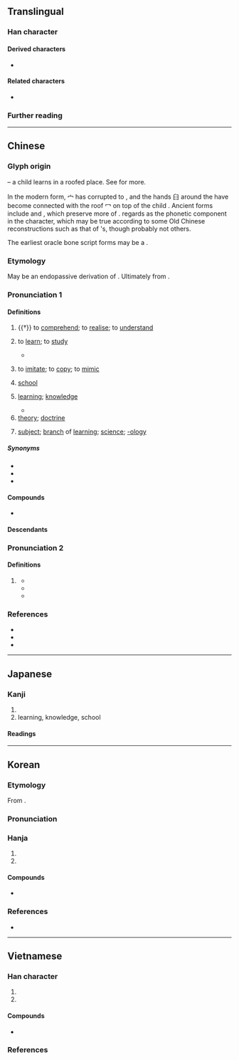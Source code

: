 {{also|学}}
{{character info/subpage}}
==Translingual==
{{ja-forms|[[学]]|[[学]]|學}}
{{stroke order|type=animate}}
{{stroke order|type=alternative}}<!-- Are these traditional/modern, in some order? Check at commons too. -->

===Han character===
{{Han char|rn=39|rad=子|as=13|sn=16|four=77407|canj=HBND|ids=⿱𦥯子}}

====Derived characters====
* {{l|mul|[[斅]]([[𢽾]]) [[斆]]([[敩]]) [[㙾]]([[𰉽]]) [[㩭]]([[𫽊]]) [[㰒]] [[㶅]] [[𠐮]]([[𬾣]]) [[𡄆]] [[𡦰]] [[𡦸]] [[𢤾]] [[𤒎]]([[𤊀]]) [[𤣌]] [[𥗙]] [[𧅷]] [[𨯰]] [[𪈔]]([[𱊉]]) [[𫦾]] [[𭭗]] [[𭯄]]}}

====Related characters====
* {{l|mul|学}} {{q|Japanese [[shinjitai]] and [[Simplified Chinese]]}}

===Further reading===
{{Han ref|kx=0280.280|dkj=07033|dj=0549.270|hdz=21019.110|uh=5B78}}

----

==Chinese==
{{zh-forms|s=学|alt=斆,斅,斈,𢻯,𡕕,𣁃,𫝯,𭓕,𭓘}}

===Glyph origin===
{{Han etym}}
{{Han compound|敎|𦥑|宀|t1=to teach|t2=mingling hands; hands-on learning|t3=house; roofed building|abb1=yes|ls=ic}} – a child learns in a roofed place. See {{zh-l|敎/教}} for more.

In the modern form, 宀 has corrupted to {{zh-l|*冖|[[cover]]}}, and the hands 𦥑 around the {{zh-l|*爻}} have become connected with the roof 冖 on top of the child {{zh-l|*子}}. Ancient forms include {{zh-l|*斆}} and {{zh-l|*斅}}, which preserve more of {{zh-l|*敎}}. ''{{w|Shuowen}}'' regards {{zh-l|*𦥑}} as the phonetic component in the character, which may be true according to some Old Chinese reconstructions such as that of {{w|Pan Wuyun}}'s, though probably not others.

The earliest oracle bone script forms may be a {{Han compound|爻|六|c1=s|c2=p|ls=psc|nocap=y}}.

===Etymology===
May be an endopassive derivation of {{och-l|覺|to [[awake#Verb|awake]], [[get]] [[insight]]}}. Ultimately from {{inh|zh|sit-pro|*kruk||to [[rouse]]; to [[awaken]]; to [[disturb]]}}.

===Pronunciation 1===
{{zh-pron
|m=xué,xiáo,1nb=literary,1nc=standard in Mainland and Taiwan,2nb=colloquial,2nc=rare or dialectal variant,2nd=used in xiangsheng
|m-s=xuo2
|dg=щүә1
|c=hok6
|c-t=hok5
|g=hoh7
|h=pfs=ho̍k;gd=hog6
|j=xyeh5
|mb=ò̤/hă
|mb_note=ò̤ - vernacular; hă - literary
|md=ŏ̤h/hŏk
|md_note=ŏ̤h - vernacular; hŏk - literary
|mn=ml,jj,zp,tw:o̍h/ml,jj,zp,tw:ha̍k
|mn_note=o̍h - vernacular; ha̍k - literary
|mn-t=oh8/hag8
|mn-t_note=oh8 - vernacular; hag8 - literary
|w=5hhoq,5hhiaq
|w_note=5hhoq - vernacular; 5hhiaq - literary
|x=xio6
|mc=y
|oc=y
|ma=y
|cat=v,n,suffix
}}

====Definitions====
{{zh-hanzi}}

# {{†}} to [[comprehend]]; to [[realise]]; to [[understand]]
# {{lb|zh|transitive}} to [[learn]]; to [[study]]
#* {{zh-x|學 而 時 習 之，不 亦 說{yuè} 乎？|ref=Analects|Is it not pleasant to '''learn''' with a constant perseverance and application?}}
#: {{zh-x|學習|to study; to learn}}
#: {{zh-x|我 打算 學 攝影。|I plan to '''learn''' photography.}}
#: {{zh-x|我 父母親 希望 我 學 醫，但是 我 不 願意。|My parents hoped I would '''study''' medicine, but I didn't want to.}}
#: {{zh-x|老師 叫 極 佢 都 唔 肯 學 講 唔該。|He refuses to '''learn''' to say thank you, even though his teacher asked him many times.|C}}
# to [[imitate]]; to [[copy]]; to [[mimic]]
#: {{zh-x|鸚鵡 學 人 語。|Parrots '''imitate''' human speech.}}
#: {{zh-x|我 妹妹 什麼 都 學 我。|My little sister likes to '''copy''' everything I do.}}
#: {{zh-x|學 人哋 用 叉 食飯|'''imitate''' others and use a fork to eat|C}}
# [[school]]
#: {{zh-x|上學|to go to '''school'''}}
#: {{zh-x|小學|primary '''school'''}}
#: {{zh-x|學費|'''school''' fees}}
# [[learning]]; [[knowledge]]
#: {{zh-x|求學|to seek knowledge}}
#: {{zh-x|才疏學淺|to be of humble talent and shallow learning}}
#* {{zh-x|君子 曰：「學 不可以 已。」|The gentleman says: "'''Learning''' must never stop."|ref=Xunzi}}
# [[theory]]; [[doctrine]]
#: {{zh-x|儒學|Confucianism}}
# [[subject]]; [[branch]] of [[learning]]; [[science]]; [[-ology]]
#: {{zh-x|化學|chemistry}}
#: {{zh-x|生物學|biology}}
#: {{zh-x|哲學|philosophy}}

=====Synonyms=====
* {{zh-l|學習|to study, to learn}}
* {{zh-l|讀書|to study}}
* {{zh-l|念書|(''colloquial'') to study}}

====Compounds====
* {{see derivation subpage|Learn (Chinese)}}

====Descendants====
{{CJKV||s=学|がく|j2=かく|학|học}}

===Pronunciation 2===
{{zh-pron
|m=xiào
|m_note=Retroactive Mandarin reading based on historical literature. No longer in common use
|dial=n
|cat=v
}}

====Definitions====
{{zh-hanzi}}

# {{lb|zh|obsolete}} {{zh-alt-form|斆|to [[teach]]; to [[instruct]]; to [[train]]}}
#* {{zh-x|魯 人 有 因 ^子 ^墨子 而 '''學'''{xiào} 其 子 者，其 子 戰 而 死，其 父 讓 ^子 ^墨子。^子 ^墨子 曰：「子 欲 '''學'''{xiào} 子 之 子，今 學{xué}-成 矣，戰 而 死，而 子 慍。」|There was a man in Lu who '''sent''' his son to Mozi '''to study'''. The son perished in a battle. The father blamed Mozi for it. Mozi said: "You wanted '''to have''' your son '''trained'''. Now he had completed his training and died in battle. And you become sore."|ref=Mozi-M}}
#* {{zh-x|凡 學{xiào} 世子 及 學{xiào} 士，必 時。|In '''teaching''' the heir-sons and young men, the subjects were different at different seasons.|ref=Liji-L}}
#* {{zh-x|《^兌{yuè}-命》 曰：「'''學'''{xiào} 學 半。」|It is said in the {{w|Book of Documents|Charge to Yue}}, "'''Teaching''' is the half of learning."|ref=Liji-L}}

===References===
* {{R:twedu|A01001}}
* {{R:yue:Hanzi}}
* {{thcwd|11643}}

{{zh-cat|Beginning|Elementary}}

----

==Japanese==
{{ja-kanji forms|学|學}}

===Kanji===
{{ja-kanji|grade=9|rs=子13|shin=学}}

# {{ja-kyujitai spelling of|学}}
# learning, knowledge, school

====Readings====
{{ja-readings
|goon=がく
|kanon=かく
|kun=まな-ぶ
}}

----

==Korean==

===Etymology===
From {{der|ko|ltc|sort=학|-}} {{ltc-l|學}}.
{{hanja-ety
|dk={{okm-l|ᅘᅡᆨ〮|hhák}}
|m={{okm-l|ᄒᆞᆨ|hok}}
|mh={{okm-l|[[ᄇᆡ호다|ᄇᆡ홀]]|poyhwol}}
|ml=雜語#하31A
}}

===Pronunciation===
{{ko-hanja-pron|학}}

===Hanja===
{{ko-hanja-search}}
{{ko-hanja|배우다|배울|학}}

# {{hanja form of|학|to [[learn]], to [[study]]; to be [[teach|taught]]|affix}}
# {{hanja form of|학|[[-logy]], [[-ics]], [[-graphy]], [[study]] of...|suffix}}

====Compounds====
* {{see derivation subpage|Learn (Korean)}}

===References===
* {{R:hanjadoc|2506}}

----

==Vietnamese==

===Han character===
{{vi-readings|rs=子13
|hanviet=học-tdcndg;tdcntd;gdhn;bonet;genibrel
|phienthiet=
|nom=học-tdcndg;tdcntd;gdhn;bonet;taberd, hục-gdhn
}}

# {{han tu form of|học|to [[learn]], to [[study]]}}
# {{han tu form of|học|{{lb|vi|suffix}} [[subject]]; [[branch]] of [[learning]]; [[-ology]]}}

====Compounds====
* {{see derivation subpage|Learn (Vietnamese)}}

===References===
<references/>